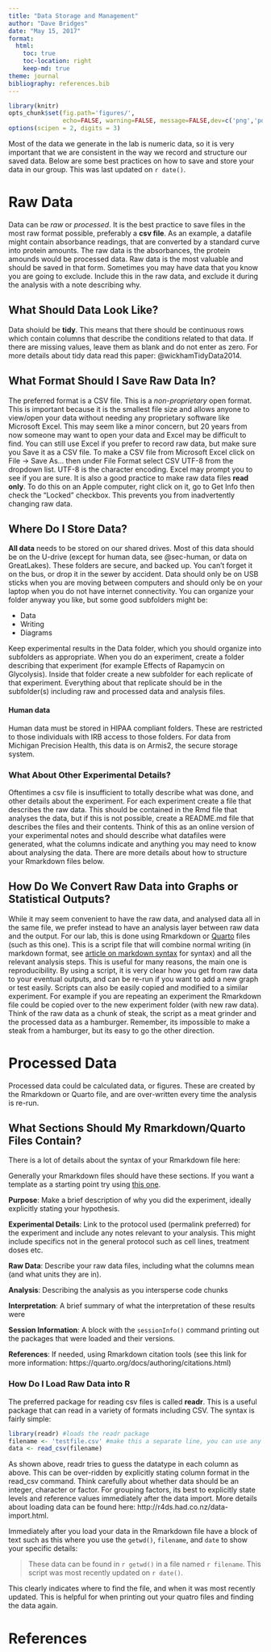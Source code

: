 ```yaml
---
title: "Data Storage and Management"
author: "Dave Bridges"
date: "May 15, 2017"
format: 
  html:
    toc: true
    toc-location: right
    keep-md: true
theme: journal
bibliography: references.bib    
---
```



```r
library(knitr)
opts_chunk$set(fig.path='figures/',
               echo=FALSE, warning=FALSE, message=FALSE,dev=c('png','pdf'))
options(scipen = 2, digits = 3)
```

Most of the data we generate in the lab is numeric data, so it is very important that we are consistent in the way we record and structure our saved data.
Below are some best practices on how to save and store your data in our group.  This was last updated on `r date()`.

# Raw Data

Data can be *raw* or *processed*.  It is the best practice to save files in the most raw format possible, preferably a **csv file**.  As an example, a datafile might contain absorbance readings, that are converted by a standard curve into protein amounts.  The raw data is the absorbances, the protein amounds would be processed data.  Raw data is the most valuable and should be saved in that form.  Sometimes you may have data that you know you are going to exclude.  Include this in the raw data, and exclude it during the analysis with a note describing why.

## What Should Data Look Like?

Data shoiuld be **tidy**.  This means that there should be continuous rows which contain columns that describe the conditions related to that data.  If there are missing values, leave them as blank and do not enter as zero.  For more details about tidy data read this paper: @wickhamTidyData2014.  

## What Format Should I Save Raw Data In?

The preferred format is a CSV file.  This is a *non-proprietary* open format.  This is important because it is the smallest file size and allows anyone to view/open your data without needing any proprietary software like Microsoft Excel.  This may seem like a minor concern, but 20 years from now someone may want to open your data and Excel may be difficult to find.  You can still use Excel if you prefer to record raw data, but make sure you Save it as a CSV file.  To make a CSV file from Microsoft Excel click on File -> Save As... then under File Format select CSV UTF-8 from the dropdown list.  UTF-8 is the character encoding.  Excel may prompt you to see if you are sure.  It is also a good practice to make raw data files **read only**.  To do this on an Apple computer, right click on it, go to Get Info then check the "Locked" checkbox.  This prevents you from inadvertently changing raw data.

## Where Do I Store Data?

**All data** needs to be stored on our shared drives. Most of this data should be on the U-drive (except for human data, see @sec-human, or data on GreatLakes).  These folders are secure, and backed up.  You can't forget it on the bus, or drop it in the sewer by accident.  Data should only be on USB sticks when you are moving between computers and should only be on your laptop when you do not have internet connectivity.  You can organize your folder anyway you like, but some good subfolders might be:

* Data
* Writing
* Diagrams

Keep experimental results in the Data folder, which you should organize into subfolders as appropriate.  When you do an experiment, create a folder describing that experiment (for example Effects of Rapamycin on Glycolysis).  Inside that folder create a new subfolder for each replicate of that experiment.  Everything about that replicate should be in the subfolder(s) including raw and processed data and analysis files.

#### Human data {#sec-human} 

Human data must be stored in HIPAA compliant folders.  These are restricted to those individuals with IRB access to those folders.  For data from Michigan Precision Health, this data is on Armis2, the secure storage system.  

### What About Other Experimental Details?

Oftentimes a csv file is insufficient to totally describe what was done, and other details about the experiment.  For each experiment create a file that describes the raw data.  This should be contained in the  Rmd file that analyses the data, but if this is not possible, create a README.md file that describes the files and their contents.  Think of this as an online version of your experimental notes and should describe what datafiles were generated, what the columns indicate and anything you may need to know about analysing the data. There are more details about how to structure your Rmarkdown files below.

## How Do We Convert Raw Data into Graphs or Statistical Outputs?

While it may seem convenient to have the raw data, and analysed data all in the same file, we prefer instead to have an analysis layer between raw data and the output.  For our lab, this is done using Rmarkdown or [Quarto](https://quarto.org/docs/computations/r.html) files (such as this one).  This is a script file that will combine normal writing (in markdown format, see [article on markdown syntax](https://daringfireball.net/projects/markdown/syntax) for syntax) and all the relevant analysis steps.  This is useful for many reasons, the main one is reproducibility.  By using a script, it is very clear how you get from raw data to your eventual outputs, and can be re-run if you want to add a new graph or test easily.  Scripts can also be easily copied and modified to a similar experiment.  For example if you are repeating an experiment the Rmarkdown file could be copied over to the new experiment folder (with new raw data).  Think of the raw data as a chunk of steak, the script as a meat grinder and the processed data as a hamburger.  Remember, its impossible to make a steak from a hamburger, but its easy to go the other direction.

# Processed Data

Processed data could be calculated data, or figures.  These are created by the Rmarkdown or Quarto file, and are over-written every time the analysis is re-run.

## What Sections Should My Rmarkdown/Quarto Files Contain?

There is a lot of details about the syntax of your Rmarkdown file here: 

Generally your Rmarkdown files should have these sections.  If you want a template as a starting point try using [this one](https://raw.githubusercontent.com/BridgesLab/Lab-Documents/master/Experimental%20Policies/Rmarkdown-template.Rmd).

**Purpose**: Make a brief description of why you did the experiment, ideally explicitly stating your hypothesis.

**Experimental Details**: Link to the protocol used (permalink preferred) for the experiment and include any notes relevant to your analysis.  This might include specifics not in the general protocol such as cell lines, treatment doses etc.

**Raw Data**: Describe your raw data files, including what the columns mean (and what units they are in).

**Analysis**: Describing the analysis as you intersperse code chunks

**Interpretation**: A brief summary of what the interpretation of these results were

**Session Information**: A block with the `sessionInfo()` command printing out the packages that were loaded and their versions. 

**References**: If needed, using Rmarkdown citation tools (see this link for more information: https://quarto.org/docs/authoring/citations.html)

### How Do I Load Raw Data into R

The preferred package for reading csv files is called **readr**.  This is a useful package that can read in a variety of formats including CSV.  The syntax is fairly simple:

```r
library(readr) #loads the readr package
filename <- 'testfile.csv' #make this a separate line, you can use any variable you want
data <- read_csv(filename)
```

As shown above, readr tries to guess the datatype in each column as above.  This can be over-ridden by explicitly stating column format in the read_csv command.  Think carefully about whether data should be an integer, character or factor.  For grouping factors, its best to explicitly state levels and reference values immediately after the data import.  More details about loading data can be found here: http://r4ds.had.co.nz/data-import.html.

Immediately after you load your data in the Rmarkdown file have a block of text such as this where you use the `getwd()`, `filename`, and `date` to show your specific details:

>These data can be found in `r getwd()` in a file named `r filename`.  This script was most recently updated on `r date()`.

This clearly indicates where to find the file, and when it was most recently updated.  This is helpful for when printing out your quatro files and finding the data again.

# References


::: {#refs}
:::
